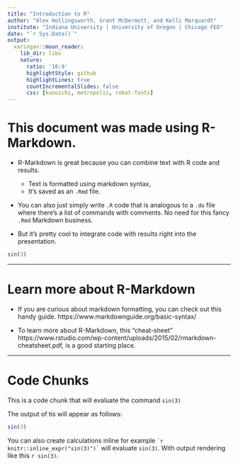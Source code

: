 ```yaml
---
title: "Introduction to R"
author: "Alex Hollingsworth, Grant McDermott, and Kelli Marquardt"
institute: "Indiana University | University of Oregon | Chicago FED"
date: "`r Sys.Date()`"
output:
  xaringan::moon_reader:
    lib_dir: libs
    nature:
      ratio: '16:9'
      highlightStyle: github
      highlightLines: true
      countIncrementalSlides: false
      css: [kunoichi, metropolis, robot-fonts]
---
```

<style type="text/css">
.remark-slide-content {
    font-size: 25px;
    padding: 1em 4em 1em 4em;
}
</style>
# This document was made using R-Markdown.

- R-Markdown is great because you can combine text with R code and results. 

  - Text is formatted using markdown syntax, 
  - It's saved as an `.Rmd` file. 

- You can also just simply write `.R` code that is analogous to a `.do` file where there's a list of commands with comments. No need for this fancy `.Rmd` Markdown business. 

- But it's pretty cool to integrate code with results right into the presentation. 

```r
sin(3)
```

---

# Learn more about R-Markdown

- If you are curious about markdown formatting, you can check out this handy guide. https://www.markdownguide.org/basic-syntax/

- To learn more about R-Markdown, this "cheat-sheet" https://www.rstudio.com/wp-content/uploads/2015/02/rmarkdown-cheatsheet.pdf, is a good starting place. 

---
# Code Chunks

This is a code chunk that will evaluate the command  `sin(3)` 



The output of tis will appear as follows:

```r
sin(3)
```

You can also create calculations inline for example `` `r knitr::inline_expr("sin(3)")` `` will evaluate `sin(3)`. With output rendering like this `r sin(3)`.
